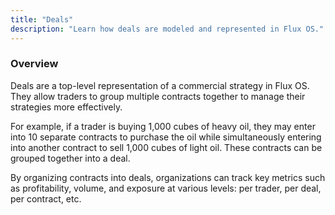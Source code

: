 ```yaml
---
title: "Deals"
description: "Learn how deals are modeled and represented in Flux OS."
---
```


### Overview

Deals are a top-level representation of a commercial strategy in Flux OS. They allow traders to group multiple contracts together to manage their strategies more effectively.

For example, if a trader is buying 1,000 cubes of heavy oil, they may enter into 10 separate contracts to purchase the oil while simultaneously entering into another contract to sell 1,000 cubes of light oil. These contracts can be grouped together into a deal.

By organizing contracts into deals, organizations can track key metrics such as profitability, volume, and exposure at various levels: per trader, per deal, per contract, etc.
